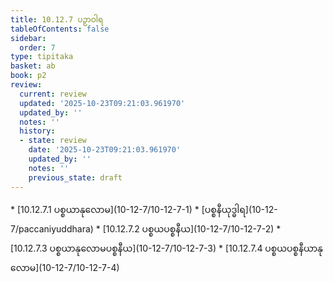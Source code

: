 ```yaml
---
title: 10.12.7 ပဉှာဝါရ
tableOfContents: false
sidebar:
  order: 7
type: tipitaka
basket: ab
book: p2
review:
  current: review
  updated: '2025-10-23T09:21:03.961970'
  updated_by: ''
  notes: ''
  history:
  - state: review
    date: '2025-10-23T09:21:03.961970'
    updated_by: ''
    notes: ''
    previous_state: draft
---
```



<ReviewStatus review={frontmatter.review} showDetails={true} />

<HypothesisAnnotation frontmatter={frontmatter} />

<DynamicBreadcrumb />



<TableOfContents book="p2" section="10.12.7">
* [10.12.7.1 ပစ္စယာနုလောမ](10-12-7/10-12-7-1)
* [ပစ္စနီယုဒ္ဓါရ](10-12-7/paccaniyuddhara)
* [10.12.7.2 ပစ္စယပစ္စနီယ](10-12-7/10-12-7-2)
* [10.12.7.3 ပစ္စယာနုလောမပစ္စနီယ](10-12-7/10-12-7-3)
* [10.12.7.4 ပစ္စယပစ္စနီယာနုလောမ](10-12-7/10-12-7-4)
</TableOfContents>
